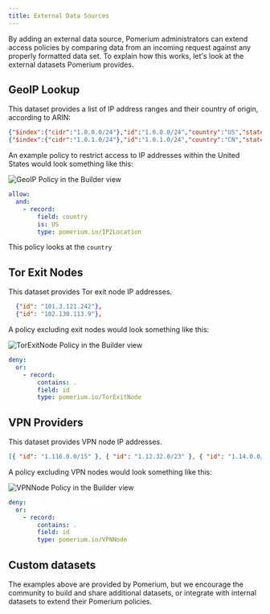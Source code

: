 ```yaml
---
title: External Data Sources
---
```



By adding an external data source, Pomerium administrators can extend access policies by comparing data from an incoming request against any properly formatted data set. To explain how this works, let's look at the external datasets Pomerium provides.

## GeoIP Lookup

This dataset provides a list of IP address ranges and their country of origin, according to ARIN:

```json tittle="Example"
{"$index":{"cidr":"1.0.0.0/24"},"id":"1.0.0.0/24","country":"US","state":"","city":"","zip":"","timezone":""},
{"$index":{"cidr":"1.0.1.0/24"},"id":"1.0.1.0/24","country":"CN","state":"","city":"","zip":"","timezone":""},
```

An example policy to restrict access to IP addresses within the United States would look something like this:

<Tabs>
<TabItem value="builder" label="Builder">

![GeoIP Policy in the Builder view](./img/geoip-policy.png)

</TabItem>
<TabItem value="editor" label="Editor">

```yaml showLineNumbers
allow:
  and:
    - record:
        field: country
        is: US
        type: pomerium.io/IP2Location
```

</TabItem>
</Tabs>

This policy looks at the `country`

## Tor Exit Nodes

This dataset provides Tor exit node IP addresses.

```json tittle="Example"
  {"id": "101.3.121.242"},
  {"id": "102.130.113.9"},
```

A policy excluding exit nodes would look something like this:

<Tabs>
<TabItem value="builder" label="Builder">

![TorExitNode Policy in the Builder view](./img/tor-exit-node-policy.png)

</TabItem>
<TabItem value="editor" label="Editor">

```yaml showLineNumbers
deny:
  or:
    - record:
        contains: .
        field: id
        type: pomerium.io/TorExitNode
```

</TabItem>
</Tabs>

## VPN Providers

This dataset provides VPN node IP addresses.

```json title="Example"
[{ "id": "1.116.0.0/15" }, { "id": "1.12.32.0/23" }, { "id": "1.14.0.0/15" }]
```

A policy excluding VPN nodes would look something like this:

<Tabs>
<TabItem value="builder" label="Builder">

![VPNNode Policy in the Builder view](./img/vpn-node-policy.png)

</TabItem>
<TabItem value="editor" label="Editor">

```yaml showLineNumbers
deny:
  or:
    - record:
        contains: .
        field: id
        type: pomerium.io/VPNNode
```

</TabItem>
</Tabs>

## Custom datasets

The examples above are provided by Pomerium, but we encourage the community to build and share additional datasets, or integrate with internal datasets to extend their Pomerium policies.
